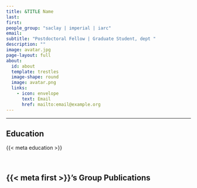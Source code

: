 ```yaml
---
title: &TITLE Name
last: 
first: 
people_group: "saclay | imperial | iarc"
email: 
subtitle: "Postdoctoral Fellow | Graduate Student, dept "
description: ""
image: avatar.jpg
page-layout: full
about: 
  id: about
  template: trestles
  image-shape: round
  image: avatar.png
  links:
    - icon: envelope
      text: Email
      href: mailto:email@example.org
---
```


<hr>


:::{#about}



## Education
{{< meta education >}}

<br>

:::

## {{< meta first >}}'s Group Publications

:::{#pubs}
:::
